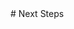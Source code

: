
<PageTitle title="Next Steps" />

<Sidebar />
<MDXDocs>
  <DocsAd />
  # Next Steps
  <Author author="Manu Anish" displayName="manuanish" date="24/5/22" />
  <br />
  <NextPage
    nextPage="Author"
    previousPage="Installation"
    prevHref="/docs/getting-started/installation"
    nextHref="/docs/component-docs/author"
  />
</MDXDocs>
